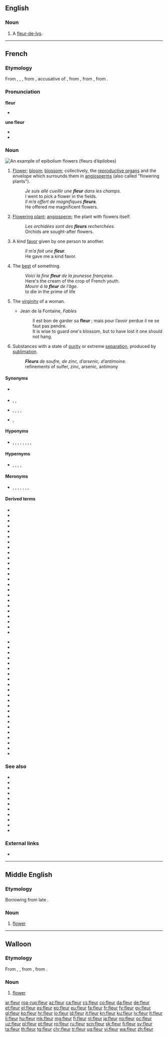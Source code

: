 {{also|Fleur}}
==English==

===Noun===
{{en-noun}}

# A [[fleur-de-lys]].

----

==French==

===Etymology===
From {{inh|fr|fro|flur}}, {{m|fro|flour}}, {{m|fro|flor}}, from {{inh|fr|la|flōrem}}, accusative of {{m|la|flōs||flower; the finest part of something}}, from {{inh|fr|itc-pro|*flōs}}, from {{der|fr|ine-pro|*bʰleh₃-||flower, blossom}}, from {{m|ine-pro|*bʰel-||to bloom}}.

===Pronunciation===
{{wikipedia|lang=fr}}

'''fleur'''
* {{IPA|/flœʁ/|lang=fr}}

'''une fleur'''
* {{IPA|/yn.fləːʁ/|lang=fr}}
* {{audio|Fr-une fleur-fr-ouest.ogg|Audio (Western France)|lang=fr}}

===Noun===
[[Image:Epilobe feuilles etroites 01.jpg|thumb|An example of epibolium flowers (''fleurs d’épilobes'')]]
{{fr-noun|f}}

# {{lb|fr|botany}} [[flower|Flower]]; [[bloom]]; [[blossom]]; collectively, the [[reproductive organ]]s and the envelope which surrounds them in [[angiosperm]]s (also called "flowering plants").
#: ''Je suis allé cueillir une '''fleur''' dans les champs.''
#: I went to pick a flower in the fields.
#: ''Il m’a offert de magnifiques '''fleurs'''.''
#: He offered me magnificent flowers.
# {{lb|fr|by metonymy}} [[flowering plant|Flowering plant]]; [[angiosperm]]; the plant with flowers itself.
#: ''Les orchidées sont des '''fleurs''' recherchées.''
#: Orchids are sought-after flowers.
# {{lb|fr|figuratively}} A kind [[favor]] given by one person to another.
#: ''Il m’a fait une '''fleur'''.''
#: He gave me a kind favor.
# {{lb|fr|figuratively}} The [[best]] of something.
#: ''Voici la fine '''fleur''' de la jeunesse française.''
#: Here's the cream of the crop of French youth.
#: ''Mourir à la '''fleur''' de l’âge.''
#: to die in the prime of life
# {{lb|fr|by metaphor}} The [[virginity]] of a woman.
#* Jean de la Fontaine, ''Fables''
#*: Il est bon de garder sa '''fleur''' ; mais pour l’avoir perdue il ne se faut pas pendre.
#*: It is wise to guard one's blossom, but to have lost it one should not hang.
# {{lb|fr|archaic|chemistry}} Substances with a state of [[purity]] or extreme [[separation]], produced by [[sublimation]].
#: '''''Fleurs''' de soufre, de zinc, d’arsenic, d’antimoine.''
#: refinements of sulfer, zinc, arsenic, antimony

====Synonyms====
* {{sense|flowering plant}} {{l|fr|angiosperme}}
* {{sense|kind favor}} {{l|fr|aide}}, {{l|fr|faveur}}, {{l|fr|service}}
* {{sense|best of something}} {{l|fr|crème de la crème}}, {{l|fr|élite}}, {{l|fr|gratin}}, {{l|fr|meilleur}}, {{l|fr|nec plus ultra}}
* {{sense|virginity}} {{l|fr|vertu}}, {{l|fr|virginité}}

====Hyponyms====
* {{sense|flower, bloom, blossom}} {{l|fr|bractée}}, {{l|fr|carpelle}}, {{l|fr|étamine}}, {{l|fr|fleuron}}, {{l|fr|pédoncule}}, {{l|fr|pétale}}, {{l|fr|pistil}}, {{l|fr|sépale}}, {{l|fr|tépale}}

====Hypernyms====
* {{sense|flower, bloom, blossom}} {{l|fr|arbre}}, {{l|fr|inflorescence}}, {{l|fr|capitule}}, {{l|fr|ombelle}}, {{l|fr|plante}}

====Meronyms====
* {{sense|flower, bloom, blossom}} {{l|fr|androcée}}, {{l|fr|calice}}, {{l|fr|corolle}}, {{l|fr|gynécée}}, {{l|fr|involucre}}, {{l|fr|périgone}}, {{l|fr|périanthe}}, {{l|fr|réceptacle floral}}

====Derived terms====
{{der-top}}
* {{l|fr|affleurement}}
* {{l|fr|affleurer}}
* {{l|fr|à fleur de}}
* {{l|fr|à fleur de peau}}
* {{l|fr|à la fleur de l’âge}}
* {{l|fr|chou-fleur}}
* {{l|fr|comme une fleur}}
* {{l|fr|couvrir quelqu’un de fleurs}}
* {{l|fr|défleurir}}
* {{l|fr|déflorer}}
* {{l|fr|effleurir}}
* {{l|fr|en fleur, en fleurs}}
* {{l|fr|faire une fleur à quelqu’un}}
* {{l|fr|fine fleur}}
* {{l|fr|fleur au fusil}}
* {{l|fr|fleur bleue}}
* {{l|fr|fleur de farine}}
* {{l|fr|fleur de la passion}}
* {{l|fr|fleur de lis}}
* {{l|fr|fleur de lys}}
* {{l|fr|fleurdelisé}}
* {{l|fr|fleurdelysé}}
* {{l|fr|fleurdeliser}}
* {{l|fr|fleurdelyser}}
{{der-mid}}
* {{l|fr|fleur de sel}}
* {{l|fr|fleur des pois}}
* {{l|fr|fleur de vin}}
* {{l|fr|fleuré}}
* {{l|fr|fleurette}}
* {{l|fr|fleuri}}
* {{l|fr|fleurir}}
* {{l|fr|fleurissant}}
* {{l|fr|fleuriste}}
* {{l|fr|fleuristerie}}
* {{l|fr|fleuron}}
* {{l|fr|fleuronné}}
* {{l|fr|fleurs de rhétorique}}
* {{l|fr|jeter des fleurs à quelqu’un}}
* {{l|fr|langage des fleurs}}
* {{l|fr|le serpent est caché sous les fleurs}}
* {{l|fr|les quatre fleurs}}
* {{l|fr|mille-fleurs}}
* {{l|fr|ni fleurs, ni couronnes}}
* {{l|fr|passe-fleur}}
* {{l|fr|refleurir}}
* {{l|fr|s’envoyer des fleurs}}
{{der-bottom}}

===See also===
* {{l|fr|effleurer}}
* {{l|fr|efflorescence}}
* {{l|fr|efflorescent}}
* {{l|fr|fleuret}}
* {{l|fr|fleureté}}
* {{l|fr|floraison}}
* {{l|fr|floral}}
* {{l|fr|flore}}
* {{l|fr|passiflore}}
* {{l|fr|quadriflore}}
* {{l|fr|uniflore}}

===External links===
* {{R:TLFi}}

----

==Middle English==

===Etymology===
Borrowing from late {{bor|enm|fro|fleur|notext=1}}.

===Noun===
{{enm-noun}}

# [[flower]]

----

==Walloon==

===Etymology===
From {{inh|wa|fro|flor}}, {{m|fro|flur}}, from {{inh|wa|la|flos|flōs, flōrem}}, from {{der|wa|ine-pro|*bʰleh₃-||flower, blossom}}.

===Noun===
{{wa-noun|f}}

# {{lb|wa|botany}} [[flower]]

[[ar:fleur]]
[[roa-rup:fleur]]
[[az:fleur]]
[[ca:fleur]]
[[cs:fleur]]
[[co:fleur]]
[[da:fleur]]
[[de:fleur]]
[[et:fleur]]
[[el:fleur]]
[[es:fleur]]
[[eo:fleur]]
[[eu:fleur]]
[[fa:fleur]]
[[fr:fleur]]
[[fy:fleur]]
[[gv:fleur]]
[[gl:fleur]]
[[ko:fleur]]
[[hr:fleur]]
[[io:fleur]]
[[id:fleur]]
[[it:fleur]]
[[kn:fleur]]
[[ku:fleur]]
[[lv:fleur]]
[[lt:fleur]]
[[li:fleur]]
[[hu:fleur]]
[[mk:fleur]]
[[mg:fleur]]
[[fj:fleur]]
[[nl:fleur]]
[[ja:fleur]]
[[no:fleur]]
[[oc:fleur]]
[[uz:fleur]]
[[pl:fleur]]
[[pt:fleur]]
[[ro:fleur]]
[[ru:fleur]]
[[scn:fleur]]
[[sk:fleur]]
[[fi:fleur]]
[[sv:fleur]]
[[ta:fleur]]
[[th:fleur]]
[[tg:fleur]]
[[chr:fleur]]
[[tr:fleur]]
[[ug:fleur]]
[[vi:fleur]]
[[wa:fleur]]
[[zh:fleur]]